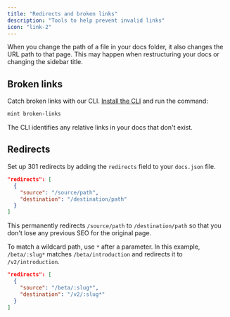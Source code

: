 ```yaml
---
title: "Redirects and broken links"
description: "Tools to help prevent invalid links"
icon: "link-2"
---
```


When you change the path of a file in your docs folder, it also changes the URL path to that page. This may happen when restructuring your docs or changing the sidebar title.

## Broken links

Catch broken links with our CLI. [Install the CLI](/installation) and run the command:

```bash
mint broken-links
```

The CLI identifies any relative links in your docs that don't exist.

## Redirects

Set up 301 redirects by adding the `redirects` field to your `docs.json` file.

```json
"redirects": [
  {
    "source": "/source/path",
    "destination": "/destination/path"
  }
]
```

This permanently redirects `/source/path` to `/destination/path` so that you don't lose any previous SEO for the original page.

To match a wildcard path, use `*` after a parameter. In this example, `/beta/:slug*` matches `/beta/introduction` and redirects it to `/v2/introduction`.

```json
"redirects": [
  {
    "source": "/beta/:slug*",
    "destination": "/v2/:slug*"
  }
]
```
